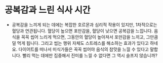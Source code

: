 # 공복감과 느린 식사 시간

- 공복감을 느끼게 되는 데에는 복잡한 호르몬과 심리적 작용이 있지만, 1차적으로는 혈당과 연관됩니다. 혈당이 높으면 포만감을, 혈당이 낮으면 공복감을 느낍니다. 음식을 꼭꼭 씹어 느리게 먹으면, 그동안의 혈당이 높아져서 포만감을 느끼고, 그만큼 덜 먹게 됩니다. 그리고 씹는 행위 자체도 스트레스를 해소하는 효과가 있다고 하네요. 다이어트를 떠나서 미식가들은 꼭꼭 씹어야 음식의 참맛을 느낄 수 있다고 말합니다. 빨리 먹는 데에만 집중해서 진미를 느낄 수 없다면 그 역시 슬프지 않습니까?
